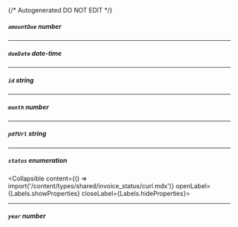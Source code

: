 {/* Autogenerated DO NOT EDIT  */}

##### `amountDue` _number_

---
##### `dueDate` _date-time_

---
##### `id` _string_

---
##### `month` _number_

---
##### `pdfUrl` _string_

---
##### `status` _enumeration_
<Collapsible content={() => import('/content/types/shared/invoice_status/curl.mdx')} openLabel={Labels.showProperties} closeLabel={Labels.hideProperties}>
</Collapsible>

---
##### `year` _number_


